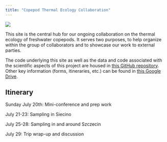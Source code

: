 ```yaml
---
title: "Copepod Thermal Ecology Collaboration"
---
```


![](images/shirt_logo.jpeg){fig-align="center"}

This site is the central hub for our ongoing collaboration on the thermal ecology of freshwater copepods. It serves two purposes, to help organize within the group of collaborators and to showcase our work to external parties.

The code underlying this site as well as the data and code associated with the scientific aspects of this project are housed in [this GitHub repository](https://github.com/ZoopEcoEvo/copepod_ctmax_collab). Other key information (forms, itineraries, etc.) can be found in [this Google Drive](https://drive.google.com/drive/u/0/folders/1q1fRaX3AeNh9c0mxk0e8nEtVt-J_CGze).

## Itinerary

Sunday July 20th: Mini-conference and prep work

July 21-23: Sampling in Siecino

July 25-28: Sampling in and around Szczecin

July 29: Trip wrap-up and discussion

